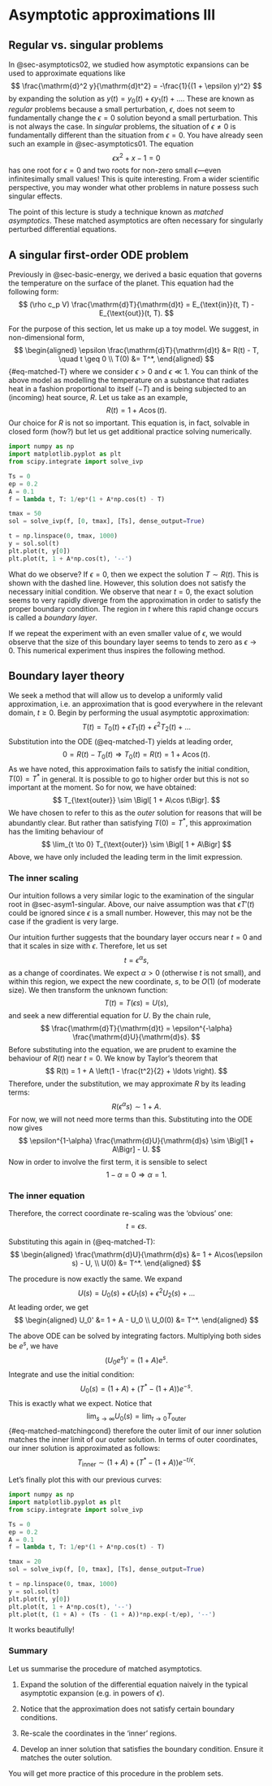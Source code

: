 # Asymptotic approximations III {#sec-asymptotics03}

## Regular vs. singular problems 

In @sec-asymptotics02, we studied how asymptotic expansions can be used to approximate equations like 
$$
\frac{\mathrm{d}^2 y}{\mathrm{d}t^2} = -\frac{1}{(1 + \epsilon y)^2}
$$ 
by expanding the solution as $y(t) = y_0(t) + \epsilon y_1(t) + \ldots$. These are known as *regular* problems because a small perturbation, $\epsilon$, does not seem to fundamentally change the $\epsilon = 0$ solution beyond a small perturbation. This is not always the case. In *singular* problems, the situation of $\epsilon \neq 0$ is fundamentally different than the situation from $\epsilon = 0$. You have already seen such an example in @sec-asymptotics01. The equation 
$$
\epsilon x^2 + x - 1 = 0
$$ 
has one root for $\epsilon = 0$ and two roots for non-zero small $\epsilon$---even infinitesimally small values! This is quite interesting. From a wider scientific perspective, you may wonder what other problems in nature possess such singular effects.

The point of this lecture is study a technique known as *matched asymptotics*. These matched asymptotics are often necessary for singularly perturbed differential equations. 

## A singular first-order ODE problem 

Previously in @sec-basic-energy, we derived a basic equation that governs the temperature on the surface of the planet. This equation had the following form: 
$$
(\rho c_p V) \frac{\mathrm{d}T}{\mathrm{d}t} = E_{\text{in}}(t, T) - E_{\text{out}}(t, T).
$$ 

For the purpose of this section, let us make up a toy model. We suggest, in non-dimensional form,
$$
\begin{aligned}
\epsilon \frac{\mathrm{d}T}{\mathrm{d}t} &= R(t) - T, \quad t \geq 0 \\
T(0) &= T^*,
\end{aligned} 
$$ {#eq-matched-T}
where we consider $\epsilon > 0$ and $\epsilon \ll 1$. You can think of the above model as modelling the temperature on a substance that radiates heat in a fashion proportional to itself ($-T$) and is being subjected to an (incoming) heat source, $R$. Let us take as an example, 
$$
R(t) = 1 + A \cos(t).
$$ 
Our choice for $R$ is not so important. This equation is, in fact, solvable in closed form (how?) but let us get additional practice solving numerically.

```python
import numpy as np
import matplotlib.pyplot as plt
from scipy.integrate import solve_ivp

Ts = 0
ep = 0.2
A = 0.1
f = lambda t, T: 1/ep*(1 + A*np.cos(t) - T)

tmax = 50
sol = solve_ivp(f, [0, tmax], [Ts], dense_output=True)

t = np.linspace(0, tmax, 1000)
y = sol.sol(t)
plt.plot(t, y[0])
plt.plot(t, 1 + A*np.cos(t), '--')
```

What do we observe? If $\epsilon = 0$, then we expect the solution $T \sim R(t)$. This is shown with the dashed line. However, this solution does not satisfy the necessary initial condition. We observe that near $t = 0$, the exact solution seems to very rapidly diverge from the approximation in order to satisfy the proper boundary condition. The region in $t$ where this rapid change occurs is called a *boundary layer*.

If we repeat the experiment with an even smaller value of $\epsilon$, we would observe that the size of this boundary layer seems to tends to zero as $\epsilon \to 0$. This numerical experiment thus inspires the following method.

## Boundary layer theory 

We seek a method that will allow us to develop a uniformly valid approximation, i.e. an approximation that is good everywhere in the relevant domain, $t \geq 0$. Begin by performing the usual asymptotic approximation: 
$$
T(t) = T_0(t) + \epsilon T_1(t) + \epsilon^2 T_2(t) + \ldots
$$ 
Substitution into the ODE (@eq-matched-T) yields at leading order, 
$$
0 = R(t) - T_0(t) \Longrightarrow T_0(t) = R(t) = 1 + A \cos(t).
$$ 
As we have noted, this approximation fails to satisfy the initial condition, $T(0) = T^*$ in general. It is possible to go to higher order but this is not so important at the moment. So for now, we have obtained:
$$
T_{\text{outer}} \sim \Bigl[ 1 + A\cos t\Bigr].
$$ 
We have chosen to refer to this as the *outer* solution for reasons that will be abundantly clear. But rather than satisfying $T(0) = T^*$, this approximation has the limiting behaviour of 
$$
\lim_{t \to 0} T_{\text{outer}} \sim \Bigl[ 1 + A\Bigr] 
$$ 
Above, we have only included the leading term in the limit expression. 


### The inner scaling

Our intuition follows a very similar logic to the examination of the singular root in @sec-asym1-singular. Above, our naive assumption was that $\epsilon T'(t)$ could be ignored since $\epsilon$ is a small number. However, this may not be the case if the gradient is very large. 

Our intuition further suggests that the boundary layer occurs near $t = 0$ and that it scales in size with $\epsilon$. Therefore, let us set
$$
t = \epsilon^{\alpha} s,
$$ 
as a change of coordinates. We expect $\alpha > 0$ (otherwise $t$ is not small), and within this region, we expect the new coordinate, $s$, to be $O(1)$ (of moderate size). We then transform the unknown function:
$$
T(t) = T(\epsilon s) = U(s),
$$ 
and seek a new differential equation for $U$. By the chain rule, 
$$
\frac{\mathrm{d}T}{\mathrm{d}t} = \epsilon^{-\alpha} \frac{\mathrm{d}U}{\mathrm{d}s}.
$$ 
Before substituting into the equation, we are prudent to examine the behaviour of $R(t)$ near $t = 0$. We know by Taylor's theorem that
$$
R(t) = 1 + A \left(1 - \frac{t^2}{2} + \ldots \right).
$$ 
Therefore, under the substitution, we may approximate $R$ by its leading terms:
$$
R( \epsilon^{\alpha} s) \sim 1 + A.
$$
For now, we will not need more terms than this. Substituting into the ODE now gives
$$
\epsilon^{1-\alpha} \frac{\mathrm{d}U}{\mathrm{d}s} \sim \Bigl[1 + A\Bigr] - U.
$$ 
Now in order to involve the first term, it is sensible to select 
$$
1 - \alpha = 0 \Longrightarrow \alpha = 1.
$$ 

### The inner equation
Therefore, the correct coordinate re-scaling was the 'obvious' one: 
$$
t = \epsilon s.
$$

Substituting this again in (@eq-matched-T):
$$
\begin{aligned}
 \frac{\mathrm{d}U}{\mathrm{d}s} &= 1 + A\cos(\epsilon s) - U, \\
 U(0) &= T^*.
\end{aligned}
$$

The procedure is now exactly the same. We expand
$$
U(s) = U_0(s) + \epsilon U_1(s) + \epsilon^2 U_2(s) + \ldots
$$ 
At leading order, we get
$$
\begin{aligned}
U_0' &= 1 + A - U_0 \\
U_0(0) &= T^*.
\end{aligned}
$$

The above ODE can be solved by integrating factors. Multiplying both sides be $e^s$, we have
$$
(U_0 e^s)' = (1 + A)e^s. 
$$
Integrate and use the initial condition:
$$
U_0(s) = (1 + A) + (T^* - (1 +A))e^{-s}.
$$
This is exactly what we expect. Notice that 
$$
\lim_{s \to \infty} U_0(s) = \lim_{t \to 0} T_{\text{outer}}
$$ {#eq-matched-matchingcond}
therefore the outer limit of our inner solution matches the inner limit of our outer solution. In terms of outer coordinates, our inner solution is approximated as follows: 
$$
T_{\text{inner}} \sim (1 + A) + (T^* - (1 +A))e^{-t/\epsilon}.
$$ 

Let's finally plot this with our previous curves:
```python
import numpy as np
import matplotlib.pyplot as plt
from scipy.integrate import solve_ivp

Ts = 0
ep = 0.2
A = 0.1
f = lambda t, T: 1/ep*(1 + A*np.cos(t) - T)

tmax = 20
sol = solve_ivp(f, [0, tmax], [Ts], dense_output=True)

t = np.linspace(0, tmax, 1000)
y = sol.sol(t)
plt.plot(t, y[0])
plt.plot(t, 1 + A*np.cos(t), '--')
plt.plot(t, (1 + A) + (Ts - (1 + A))*np.exp(-t/ep), '--')
```

It works beautifully!


### Summary

Let us summarise the procedure of matched asymptotics. 

1. Expand the solution of the differential equation naively in the typical asymptotic expansion (e.g. in powers of $\epsilon$). 

2. Notice that the approximation does not satisfy certain boundary conditions.

3. Re-scale the coordinates in the 'inner' regions.

4. Develop an inner solution that satisfies the boundary condition. Ensure it matches the outer solution. 

You will get more practice of this procedure in the problem sets.

